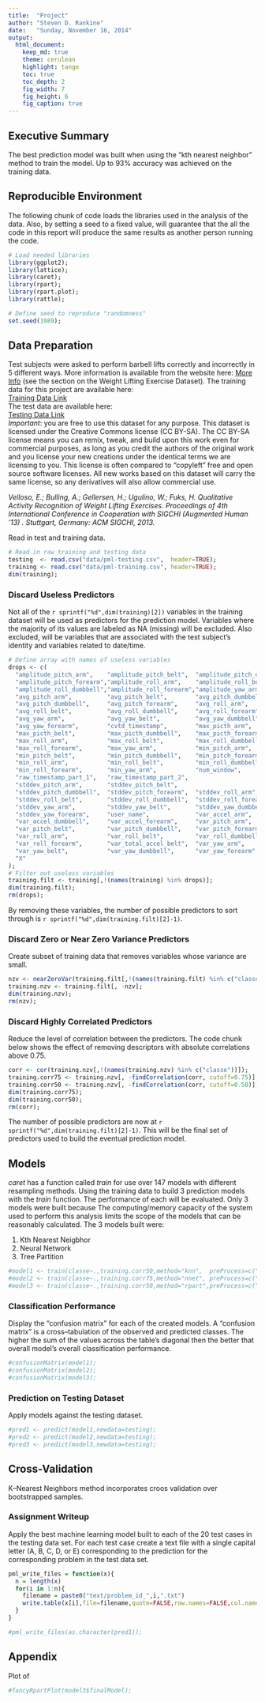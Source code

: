 ```yaml
---
title:  "Project"
author: "Steven D. Rankine"
date:   "Sunday, November 16, 2014"
output: 
  html_document:
    keep_md: true
    theme: cerulean
    highlight: tango
    toc: true
    toc_depth: 2 
    fig_width: 7
    fig_height: 6
    fig_caption: true
---
```

## Executive Summary
The best prediction model was built when using the "kth nearest neighbor" method to train the model. Up to 93% accuracy was achieved on the training data.  

## Reproducible Environment
The following chunk of code loads the libraries used in the analysis of the data.  Also, by setting a seed to a fixed value, will guarantee that the all the code in this report will produce the same results as another person running the code.

```r
# Load needed libraries
library(ggplot2);
library(lattice);
library(caret);
library(rpart);
library(rpart.plot);
library(rattle);

# Define seed to reproduce "randomness"
set.seed(1989);  
``` 

## Data Preparation
Test subjects were asked to perform barbell lifts correctly and incorrectly in 5 different ways. More information is available from the website here: [More Info](http://groupware.les.inf.puc-rio.br/har) (see the section on the Weight Lifting Exercise Dataset).
The training data for this project are available here:  
[Training Data Link](https://d396qusza40orc.cloudfront.net/predmachlearn/pml-training.csv)  
The test data are available here:  
[Testing Data Link](https://d396qusza40orc.cloudfront.net/predmachlearn/pml-testing.csv)  
_Important_: you are free to use this dataset for any purpose. This dataset is licensed under the Creative Commons license (CC BY-SA). The CC BY-SA license means you can remix, tweak, and build upon this work even for commercial purposes, as long as you credit the authors of the original work and you license your new creations under the identical terms we are licensing to you. This license is often compared to "copyleft" free and open source software licenses. All new works based on this dataset will carry the same license, so any derivatives will also allow commercial use.

<cite>Velloso, E.; Bulling, A.; Gellersen, H.; Ugulino, W.; Fuks, H. Qualitative Activity Recognition of Weight Lifting Exercises. Proceedings of 4th International Conference in Cooperation with SIGCHI (Augmented Human '13) . Stuttgart, Germany: ACM SIGCHI, 2013.</cite>

Read in test and training data.
```r
# Read in raw training and testing data
testing  <- read.csv("data/pml-testing.csv",  header=TRUE);
training <- read.csv("data/pml-training.csv", header=TRUE);
dim(training);
``` 

### Discard Useless Predictors 
Not all of the `r sprintf("%d",dim(training)[2])` variables in the training dataset will be used as predictors for the prediction model.  Variables where the majority of its values are labeled as NA (missing) will be excluded. Also excluded, will be variables that are associated with the test subject's identity and variables related to date/time.
```r
# Define array with names of useless variables
drops <- c( 
  "amplitude_pitch_arm",    "amplitude_pitch_belt",  "amplitude_pitch_dumbbell", 
  "amplitude_pitch_forearm","amplitude_roll_arm",    "amplitude_roll_belt",     
  "amplitude_roll_dumbbell","amplitude_roll_forearm","amplitude_yaw_arm",       
  "avg_pitch_arm",          "avg_pitch_belt",        "avg_pitch_dumbbell",      
  "avg_pitch_dumbbell",     "avg_pitch_forearm",     "avg_roll_arm",            
  "avg_roll_belt",          "avg_roll_dumbbell",     "avg_roll_forearm",        
  "avg_yaw_arm",            "avg_yaw_belt",          "avg_yaw_dumbbell",         
  "avg_yaw_forearm",        "cvtd_timestamp",        "max_picth_arm",             
  "max_picth_belt",         "max_picth_dumbbell",    "max_picth_forearm",          
  "max_roll_arm",           "max_roll_belt",         "max_roll_dumbbell",           
  "max_roll_forearm",       "max_yaw_arm",           "min_pitch_arm",          
  "min_pitch_belt",         "min_pitch_dumbbell",    "min_pitch_forearm",            
  "min_roll_arm",           "min_roll_belt",         "min_roll_dumbbell",             
  "min_roll_forearm",       "min_yaw_arm",           "num_window", 
  "raw_timestamp_part_1",   "raw_timestamp_part_2",  
  "stddev_pitch_arm",       "stddev_pitch_belt",               
  "stddev_pitch_dumbbell",  "stddev_pitch_forearm",  "stddev_roll_arm",                  
  "stddev_roll_belt",       "stddev_roll_dumbbell",  "stddev_roll_forearm",               
  "stddev_yaw_arm",         "stddev_yaw_belt",       "stddev_yaw_dumbbell",                
  "stddev_yaw_forearm",     "user_name",             "var_accel_arm",                       
  "var_accel_dumbbell",     "var_accel_forearm",     "var_pitch_arm",              
  "var_pitch_belt",         "var_pitch_dumbbell",    "var_pitch_forearm",           
  "var_roll_arm",           "var_roll_belt",         "var_roll_dumbbell",            
  "var_roll_forearm",       "var_total_accel_belt",  "var_yaw_arm",                   
  "var_yaw_belt",           "var_yaw_dumbbell",      "var_yaw_forearm",                
  "X"                                                                                     
);
# Filter out useless variables
training.filt <- training[,!(names(training) %in% drops)];
dim(training.filt);
rm(drops);
```
By removing these variables, the number of possible predictors to sort through is `r sprintf("%d",dim(training.filt)[2]-1)`.

### Discard Zero or Near Zero Variance Predictors
Create subset of training data that removes variables whose variance are small.
```r
nzv <- nearZeroVar(training.filt[,!(names(training.filt) %in% c("classe"))]);
training.nzv <- training.filt[, -nzv];
dim(training.nzv);
rm(nzv);
```

### Discard Highly Correlated Predictors
Reduce the level of correlation between the predictors. The code chunk below shows the effect of removing descriptors with absolute correlations above 0.75. 

```r
corr <- cor(training.nzv[,!(names(training.nzv) %in% c("classe"))]);
training.corr75 <- training.nzv[, -findCorrelation(corr, cutoff=0.75)];
training.corr50 <- training.nzv[, -findCorrelation(corr, cutoff=0.50)];
dim(training.corr75);
dim(training.corr50);
rm(corr);
```
The number of possible predictors are now at `r sprintf("%d",dim(training.filt)[2]-1)`.  This will be the final set of predictors used to build the eventual prediction model.

## Models
_caret_ has a function called _train_ for use over 147 models with different resampling methods.  Using the training data to build 3 prediction models with the _train_ function. The performance of each will be evaluated.  Only 3 models were built because The computing/memory capacity of the system used to perform this analysis limits the scope of the models that can be reasonably calculated.  The 3 models built were:

1. Kth Nearest Neigbhor
2. Neural Network
3. Tree Partition

```r
#model1 <- train(classe~.,training.corr50,method="knn",  preProcess=c("center","scale")); 
#model2 <- train(classe~.,training.corr75,method="nnet", preProcess=c("center","scale")); 
#model3 <- train(classe~.,training.corr50,method="rpart",preProcess=c("center","scale")); 
```

### Classification Performance
Display the "confusion matrix" for each of the created models.  A “confusion matrix” is a cross–tabulation of the observed and predicted classes. The higher the sum of the values across the table's diagonal then the better that overall model's overall classification performance. 

```r
#confusionMatrix(model1);
#confusionMatrix(model2);
#confusionMatrix(model3);
```

### Prediction on Testing Dataset
Apply models against the testing dataset.

```r
#pred1 <- predict(model1,newdata=testing);
#pred2 <- predict(model2,newdata=testing);
#pred3 <- predict(model3,newdata=testing);
```

## Cross-Validation
K–Nearest Neighbors method incorporates croos validation over bootstrapped samples.

### Assignment Writeup
Apply the best machine learning model built to each of the 20 test cases in the testing data set. For each test case create a text file with a single capital letter (A, B, C, D, or E) corresponding to the prediction for the corresponding problem in the test data set. 

```r

pml_write_files = function(x){
  n = length(x)
  for(i in 1:n){
    filename = paste0("text/problem_id_",i,".txt")
    write.table(x[i],file=filename,quote=FALSE,row.names=FALSE,col.names=FALSE)
  }
}

#pml_write_files(as.character(pred1));
```

## Appendix
Plot of 
```r
#fancyRpartPlot(model3$finalModel);
```

 